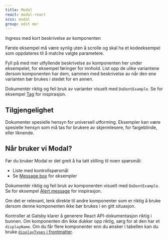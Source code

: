 ```yaml
---
title: Modal
react: modal-react
scss: modal
group: edit me!
---
```



<Ingress>Ingress med kort beskrivelse av komponenten</Ingress>

<ComponentExample component={ModalExample} codeExample={dialogExampleCode} knobs={dialogExampleKnobs} />

Første eksempel må være synlig uten å scrolle og skal ha et kodeeksempel som oppdateres til å matche valgte parametere.

Fyll på med mer utfyllende beskrivelse av komponenten her under eksempelet, for eksempel føringer for innhold. List opp de ulike variantene dersom komponenten har dem, sammen med beskrivelse av når den ene varianten bør brukes i stedet for en annen.

Dokumentér riktig og feil bruk av varianter visuelt med `DoDontExample`. Se for eksempel [Tag](/komponenter/tag) for inspirasjon.

## Tilgjengelighet

Dokumenter spesielle hensyn for universell utforming. Eksempler kan være spesielle hensyn som må tas for brukere av skjermlesere, for fargeblinde, eller liknende.

## Når bruker vi Modal?

Før du bruker Modal er det greit å ha tatt stilling til noen spørsmål:

-   Liste med kontrollspørsmål
-   Se [Message box](/komponenter/messagebox#når-bruker-vi-en-melding-) for eksempler

Dokumentér riktig og feil bruk av komponenten visuelt med `DoDontExample`. Se for eksempel [Alert message](/komponenter/alertmessage#når-bruker-vi-en-varselmelding-) for inspirasjon.

Om det er relevant, lenk direkte til andre komponenter som er riktig å bruke dersom denne komponenten ikke bør brukes i en gitt situasjon.

Kontroller at Gatsby klarer å generere React API-dokumentasjon riktig i bunnen. Om komponenten din ikke dukker opp riktig, sørg for at den har et `displayName`. Om du får flere komponenter enn du ønsker i tabellen kan du bruke [`displayTypes` i frontmatter](https://github.com/fremtind/jokul/blob/60edb292a922eea69e539875359524e2c13eda3e/packages/core/documentation/Link.mdx?plain=1#L6-L8).
